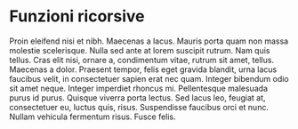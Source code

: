 # Funzioni ricorsive \hfill \faCogs

Proin eleifend nisi et nibh. Maecenas a lacus. Mauris porta quam non massa
molestie scelerisque. Nulla sed ante at lorem suscipit rutrum. Nam quis tellus.
Cras elit nisi, ornare a, condimentum vitae, rutrum sit amet, tellus. Maecenas
a dolor. Praesent tempor, felis eget gravida blandit, urna lacus faucibus
velit, in consectetuer sapien erat nec quam. Integer bibendum odio sit amet
neque. Integer imperdiet rhoncus mi. Pellentesque malesuada purus id purus.
Quisque viverra porta lectus. Sed lacus leo, feugiat at, consectetuer eu,
luctus quis, risus. Suspendisse faucibus orci et nunc. Nullam vehicula
fermentum risus. Fusce felis.

